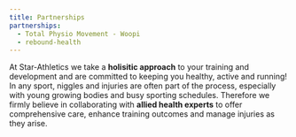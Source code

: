 ```yaml
---
title: Partnerships
partnerships:
  - Total Physio Movement - Woopi
  - rebound-health
---
```


At Star-Athletics we take a **holisitic approach** to your training and development and are committed to keeping you healthy, active and running! In any sport, niggles and injuries are often part of the process, especially with young growing bodies and busy sporting schedules. Therefore we firmly believe in collaborating with **allied health experts** to offer comprehensive care, enhance training outcomes and manage injuries as they arise.
